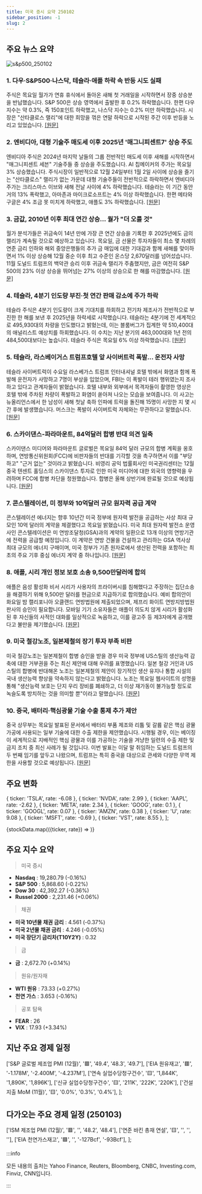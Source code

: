 ```yaml
---
title: 미국 증시 요약 250102
sidebar_position: -1
slug: 2
---
```


## 주요 뉴스 요약

![s&p500_250102](/map/250102.png)

### 1. **다우·S&P500·나스닥, 테슬라·애플 하락 속 반등 시도 실패**

주식은 목요일 월가가 연휴 휴식에서 돌아온 새해 첫 거래일을 시작하면서 장중 상승분을 반납했습니다. S&P 500은 상승 영역에서 출발한 후 0.2% 하락했습니다. 한편 다우 지수는 약 0.3%, 즉 150포인트 하락했고, 나스닥 지수는 0.2% 미만 하락했습니다. 시장은 "산타클로스 랠리"에 대한 희망을 꺾은 연말 하락으로 시작된 주간 이후 반등을 노리고 있었습니다. [[원문]](https://finance.yahoo.com/news/live/stock-market-today-dow-sp-500-nasdaq-fall-as-comeback-bid-falters-and-tesla-apple-slide-143120425.html)

### 2. **엔비디아, 대형 기술주 매도세 이후 2025년 '매그니피센트7' 상승 주도**

엔비디아 주식은 2024년 마지막 날들의 그룹 전반적인 매도세 이후 새해를 시작하면서 "매그니피센트 세븐" 기술주들 중 상승을 주도했습니다. AI 칩메이커의 주가는 목요일 3% 상승했습니다. 주식시장이 일반적으로 12월 24일부터 1월 2일 사이에 상승을 즐기는 "산타클로스" 랠리가 없는 가운데 대형 기술주들이 전반적으로 하락하면서 엔비디아 주가는 크리스마스 이브와 새해 전날 사이에 4% 하락했습니다. 테슬라는 이 기간 동안 거의 13% 폭락했고, 아마존과 마이크로소프트는 4% 이상 하락했습니다. 한편 메타와 구글은 4% 조금 못 미치게 하락했고, 애플도 3% 하락했습니다. [[원문]](https://finance.yahoo.com/news/nvidia-stock-leads-magnificent-7-gains-to-start-2025-after-megacap-tech-sell-off-173433609.html)

### 3. **금값, 2010년 이후 최대 연간 상승... 월가 "더 오를 것"**

월가 분석가들은 귀금속이 14년 만에 가장 큰 연간 상승을 기록한 후 2025년에도 금의 랠리가 계속될 것으로 예상하고 있습니다. 목요일, 금 선물은 투자자들이 최소 몇 차례의 연준 금리 인하와 해외 중앙은행들의 추가 금 매입에 대한 기대감과 함께 새해를 맞이하면서 1% 이상 상승해 12월 중순 이후 최고 수준인 온스당 2,670달러를 넘어섰습니다. 11월 도널드 트럼프의 백악관 승리 이후 귀금속 랠리가 주춤했지만, 금은 여전히 S&P 500의 23% 이상 상승을 뛰어넘는 27% 이상의 상승으로 한 해를 마감했습니다. [[원문]](https://finance.yahoo.com/news/gold-just-saw-its-biggest-yearly-gain-since-2010--heres-why-wall-street-says-prices-will-go-even-higher-193722720.html)

### 4. **테슬라, 4분기 인도량 부진·첫 연간 판매 감소에 주가 하락**

테슬라 주식은 4분기 인도량이 크게 기대치를 하회하고 전기차 제조사가 전반적으로 부진한 한 해를 보낸 후 2025년을 하락세로 시작했습니다. 테슬라는 4분기에 전 세계적으로 495,930대의 차량을 인도했다고 밝혔는데, 이는 블룸버그가 집계한 약 510,400대의 애널리스트 예상치를 하회했습니다. 이 수치는 지난 분기의 463,000대와 1년 전의 484,500대보다는 높습니다. 테슬라 주식은 목요일 6% 이상 하락했습니다. [[원문]](https://finance.yahoo.com/news/tesla-stock-slides-after-q4-delivery-miss-first-yearly-sales-decline-210637333.html)

### 5. **테슬라, 라스베이거스 트럼프호텔 앞 사이버트럭 폭발... 운전자 사망**

테슬라 사이버트럭이 수요일 라스베가스 트럼프 인터내셔널 호텔 밖에서 화염과 함께 폭발해 운전자가 사망하고 7명이 부상을 입었으며, FBI는 이 폭발이 테러 행위였는지 조사하고 있다고 관계자들이 밝혔습니다. 호텔 내부와 외부에서 목격자들이 촬영한 영상은 호텔 밖에 주차된 차량이 폭발하고 화염이 쏟아져 나오는 모습을 보여줍니다. 이 사고는 뉴올리언스에서 한 남성이 새해 첫날 축하 인파에 트럭을 돌진해 15명이 사망한 지 몇 시간 후에 발생했습니다. 머스크는 폭발이 사이버트럭 자체와는 무관하다고 말했습니다. [[원문]](https://www.reuters.com/business/autos-transportation/musk-says-tesla-investigating-cybertruck-fire-las-vegas-2025-01-01/)

### 6. **스카이댄스-파라마운트, 84억달러 합병 반대 의견 일축**

스카이댄스 미디어와 파라마운트 글로벌은 목요일 84억 달러 규모의 합병 계획을 옹호하며, 연방통신위원회(FCC)에 비판자들의 반대를 기각할 것을 촉구하면서 이를 "부당하고" "근거 없는" 것이라고 밝혔습니다. 비영리 공익 법률회사인 미국권리센터는 12월 중국 텐센트 홀딩스의 스카이댄스 투자로 인한 미국 미디어에 대한 외국의 영향력을 우려하며 FCC에 합병 차단을 청원했습니다. 합병은 올해 상반기에 완료될 것으로 예상됩니다. [[원문]](https://www.reuters.com/markets/deals/skydance-paramount-dismiss-objections-planned-84-bln-merger-2025-01-03/)

### 7. **콘스텔레이션, 미 정부와 10억달러 규모 원자력 공급 계약**

콘스텔레이션 에너지는 향후 10년간 미국 정부에 원자력 발전을 공급하는 사상 최대 규모인 10억 달러의 계약을 체결했다고 목요일 밝혔습니다. 미국 최대 원자력 발전소 운영사인 콘스텔레이션은 미 연방조달청(GSA)과의 계약의 일환으로 13개 이상의 연방기관에 전력을 공급할 예정입니다. 이 계약은 연방 건물을 건설하고 관리하는 GSA 역사상 최대 규모의 에너지 구매이며, 미국 정부가 기존 원자로에서 생산된 전력을 포함하는 최초의 주요 기후 중심 에너지 계약 중 하나입니다. [[원문]](https://www.reuters.com/business/energy/constellation-secures-1-bln-contracts-supply-us-government-with-nuclear-power-2025-01-02/)

### 8. **애플, 시리 개인 정보 보호 소송 9,500만달러에 합의**

애플은 음성 활성화 비서 시리가 사용자의 프라이버시를 침해했다고 주장하는 집단소송을 해결하기 위해 9,500만 달러를 현금으로 지급하기로 합의했습니다. 예비 합의안이 화요일 밤 캘리포니아 오클랜드 연방법원에 제출되었으며, 제프리 화이트 연방지방법원 판사의 승인이 필요합니다. 모바일 기기 소유자들은 애플이 의도치 않게 시리가 활성화된 후 자신들의 사적인 대화를 일상적으로 녹음하고, 이를 광고주 등 제3자에게 공개했다고 불만을 제기했습니다. [[원문]](https://www.reuters.com/legal/apple-pay-95-million-settle-siri-privacy-lawsuit-2025-01-02/)

### 9. **미국 철강노조, 일본제철의 장기 투자 부족 비판**

미국 철강노조는 일본제철이 합병 승인을 받을 경우 미국 정부에 US스틸의 생산능력 감축에 대한 거부권을 주는 최신 제안에 대해 우려를 표명했습니다. 일본 철강 거인과 US스틸의 합병에 반대해온 노조는 일본제철의 제안이 장기적인 생산 유지나 통합 시설의 국내 생산능력 향상을 약속하지 않는다고 밝혔습니다. 노조는 목요일 웹사이트의 성명을 통해 "생산능력 보호는 단지 우리 장비를 폐쇄하고, 더 이상 재가동이 불가능할 정도로 녹슬도록 방치하는 것을 의미할 뿐"이라고 말했습니다. [[원문]](https://www.reuters.com/markets/deals/steelworkers-union-criticizes-nippon-steels-proposal-lack-long-term-commitment-2025-01-02/)

### 10. **중국, 배터리·핵심광물 기술 수출 통제 추가 제안**

중국 상무부는 목요일 발표된 문서에서 배터리 부품 제조와 리튬 및 갈륨 같은 핵심 광물 가공에 사용되는 일부 기술에 대한 수출 제한을 제안했습니다. 시행될 경우, 이는 베이징이 세계적으로 지배적인 핵심 광물과 이를 가공하는 기술을 겨냥한 일련의 수출 제한 및 금지 조치 중 최신 사례가 될 것입니다. 이번 발표는 이달 말 취임하는 도널드 트럼프의 두 번째 임기를 앞두고 나왔으며, 트럼프는 특히 중국을 대상으로 관세와 다양한 무역 제한을 사용할 것으로 예상됩니다. [[원문]](https://www.reuters.com/technology/china-proposes-further-export-curbs-battery-critical-minerals-tech-2025-01-02/)

## 주요 변화

  { ticker: 'TSLA', rate: -6.08 },
  { ticker: 'NVDA', rate: 2.99 },
  { ticker: 'AAPL', rate: -2.62 },
  { ticker: 'META', rate: 2.34 },
  { ticker: 'GOOG', rate: 0.1 },
  { ticker: 'GOOGL', rate: 0.07 },
  { ticker: 'AMZN', rate: 0.38 },
  { ticker: 'U', rate: 9.08 },
  { ticker: 'MSFT', rate: -0.69 },
  { ticker: 'VST', rate: 8.55 },
];

{stockData.map(({ticker, rate}) => <StockCardMini key={ticker} ticker={ticker} rate={rate}></StockCardMini>)}

## 주요 지수 요약

> 미국 증시

- **Nasdaq** : 19,280.79 (-0.16%)
- **S&P 500** : 5,868.60 (-0.22%)
- **Dow 30** : 42,392.27 (-0.36%)
- **Russel 2000** : 2,231.46 (+0.06%)

> 채권

- **미국 10년물 채권 금리** : 4.561 (-0.37%)
- **미국 2년물 채권 금리** : 4.246 (-0.05%)
- **미국 장단기 금리차(T10Y2Y)** : 0.32

> 금

- **금** : 2,672.70 (+0.14%)

> 원유/원자재

- **WTI 원유** : 73.33 (+0.27%)
- **천연 가스** : 3.653 (-0.16%)

> 공포 탐욕

- **FEAR** : 26
- **VIX** : 17.93 (+3.34%)

## 지난 주요 경제 일정

  ['S&P 글로벌 제조업 PMI (12월)', '🟥', '49.4', '48.3', '49.7'],
  ['EIA 원유재고', '🟥', '-1.178M', '-2.400M', '-4.237M'],
  ['연속 실업수당청구건수', '🟨', '1,844K', '1,890K', '1,896K'],
  ['신규 실업수당청구건수', '🟨', '211K', '222K', '220K'],
  ['건설 지출 MoM (11월)', '🟨', '0.0%', '0.3%', '0.4%'],
];

<EconomicCalendar data={eventsData} />

## 다가오는 주요 경제 일정 (250103)

  ['ISM 제조업 PMI (12월)', '🟥', '', '48.2', '48.4'],
  ['연준 바킨 총재 연설', '🟨', '', '', ''],
  ['EIA 천연가스재고', '🟩', '', '-127Bcf', '-93Bcf'],
];

<EconomicCalendar data={nextEventsData} />

:::info

모든 내용의 출처는 Yahoo Finance, Reuters, Bloomberg, CNBC, Investing.com, Finviz, CNN입니다.

:::
